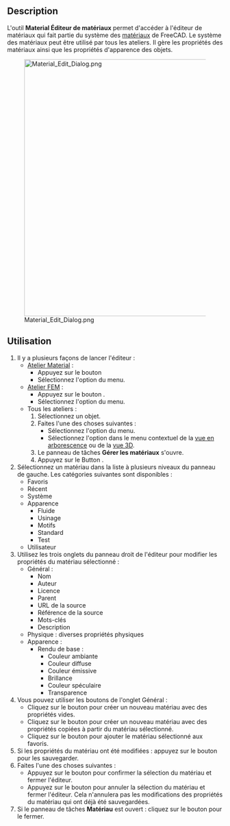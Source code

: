 <languages/>

{{Docnav/fr
|
|
|[[Material_Workbench/fr|Atelier Material]]
|IconL=
|IconR=
|IconC=Workbench_Material.svg
}}

{{GuiCommand/fr
|Name=Material Edit
|Name=Material Éditeur de matériaux
|MenuLocation=Matériaux → Modifier...<br>Modèle → Matériaux → Éditeur de matériaux
|Workbenches=[[Material_Workbench/fr|Material]], [[FEM_Workbench/fr|FEM]]
|Version=1.0
|SeeAlso=[[FEM_MaterialEditor/fr|FEM Éditeur de matériaux]]
}}

==Description==

L'outil '''Material Éditeur de matériaux''' permet d'accéder à l'éditeur de matériaux qui fait partie du système des [[Material/fr|matériaux]] de FreeCAD. Le système des matériaux peut être utilisé par tous les ateliers. Il gère les propriétés des matériaux ainsi que les propriétés d'apparence des objets.

[[Image:Material_Edit_Dialog.png|600px]]

<span id="Usage"></span>
==Utilisation==

# Il y a plusieurs façons de lancer l'éditeur :
#* [[Material_Workbench/fr|Atelier Material]] :
#** Appuyez sur le bouton {{Button|[[Image:Material_Edit.svg|16px]] [[Material_Edit/fr|Modifier]]}}
#** Sélectionnez l'option {{MenuCommand|Matériaux → [[Image:Material_Edit.svg|16px]] Modifier...}} du menu.
#* [[FEM_Workbench/fr|Atelier FEM]] :
#** Appuyez sur le bouton {{Button|[[Image:FEM_MaterialEditor.svg|16px]] [[FEM_MaterialEditor/fr|Éditeur de matériaux]]}}.
#** Sélectionnez l'option {{MenuCommand|Modèle → Matériaux → [[Image:FEM_MaterialEditor.svg|16px]] Éditeur de matériaux}} du menu.
#* Tous les ateliers :
#*# Sélectionnez un objet.
#*# Faites l'une des choses suivantes :
#*#* Sélectionnez l'option {{MenuCommand|Affichage → [[Image:Material_Edit.svg|16px]] Matériau...}} du menu.
#*#* Sélectionnez l'option {{MenuCommand|[[Image:Material_Edit.svg|16px]] Matériau...}} dans le menu contextuel de la [[Tree_view/fr|vue en arborescence]] ou de la [[3D_view/fr|vue 3D]].
#*# Le panneau de tâches '''Gérer les matériaux''' s'ouvre.
#*# Appuyez sur le Button {{Button|Lancer l'éditeur}}.
# Sélectionnez un matériau dans la liste à plusieurs niveaux du panneau de gauche. Les catégories suivantes sont disponibles :
#* Favoris
#* Récent
#* Système
#* Apparence
#** Fluide
#** Usinage
#** Motifs
#** Standard
#** Test
#* Utilisateur
# Utilisez les trois onglets du panneau droit de l'éditeur pour modifier les propriétés du matériau sélectionné :
#* Général :
#** Nom
#** Auteur
#** Licence
#** Parent
#** URL de la source
#** Référence de la source
#** Mots-clés
#** Description
#* Physique : diverses propriétés physiques
#* Apparence :
#**Rendu de base :
#*** Couleur ambiante
#*** Couleur diffuse
#*** Couleur émissive
#*** Brillance
#*** Couleur spéculaire
#*** Transparence
# Vous pouvez utiliser les boutons de l'onglet Général :
#* Cliquez sur le bouton {{Button|Nouveau}} pour créer un nouveau matériau avec des propriétés vides.
#* Cliquez sur le bouton {{Button|Hériter}} pour créer un nouveau matériau avec des propriétés copiées à partir du matériau sélectionné.
#* Cliquez sur le bouton {{Button|*}} pour ajouter le matériau sélectionné aux favoris.
# Si les propriétés du matériau ont été modifiées : appuyez sur le bouton {{Button|Enregistrer}} pour les sauvegarder.
# Faites l'une des choses suivantes :
#* Appuyez sur le bouton {{Button|OK}} pour confirmer la sélection du matériau et fermer l'éditeur.
#* Appuyez sur le bouton {{Button|Annuler}} pour annuler la sélection du matériau et fermer l'éditeur. Cela n'annulera pas les modifications des propriétés du matériau qui ont déjà été sauvegardées.
# Si le panneau de tâches '''Matériau''' est ouvert : cliquez sur le bouton {{Button|Fermer}} pour le fermer.


{{Docnav/fr
|
|
|[[Material_Workbench/fr|Atelier Material]]
|IconL=
|IconR=
|IconC=Workbench_Material.svg
}}

{{Userdocnavi}}